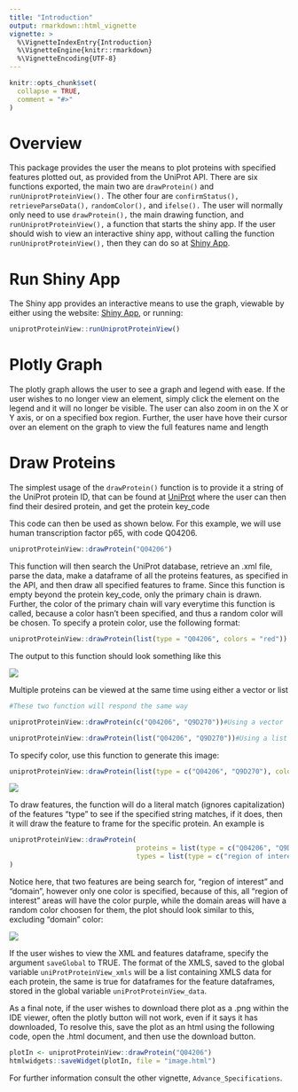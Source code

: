```yaml
---
title: "Introduction"
output: rmarkdown::html_vignette
vignette: >
  %\VignetteIndexEntry{Introduction}
  %\VignetteEngine{knitr::rmarkdown}
  %\VignetteEncoding{UTF-8}
---
```


```r
knitr::opts_chunk$set(
  collapse = TRUE,
  comment = "#>"
)
```

# Overview

This package provides the user the means to plot proteins with specified features plotted out, as provided from the UniProt API. There are six functions exported, the main two are `drawProtein()` and `runUniprotProteinView().` The other four are `confirmStatus(),` `retrieveParseData(),` `randomColor(),` and `ifelse().` The user will normally only need to use `drawProtein(),` the main drawing function, and `runUniprotProteinView(),` a function that starts the shiny app. If the user should wish to view an interactive shiny app, without calling the function `runUniprotProteinView(),` then they can do so at [Shiny App](https://zzaassaa2.shinyapps.io/proteinView/).

# Run Shiny App

The Shiny app provides an interactive means to use the graph, viewable by either using the website: [Shiny App](https://zzaassaa2.shinyapps.io/proteinView/), or running:

```r
uniprotProteinView::runUniprotProteinView()
```

# Plotly Graph

The plotly graph allows the user to see a graph and legend with ease. If the user wishes to no longer view an element, simply click the element on the legend and it will no longer be visible. The user can also zoom in on the X or Y axis, or on a specified box region. Further, the user have hove their cursor over an element on the graph to view the full features name and length

# Draw Proteins

The simplest usage of the `drawProtein()` function is to provide it a string of the UniProt protein ID, that can be found at [UniProt](https://www.uniprot.org/) where the user can then find their desired protein, and get the protein key_code

This code can then be used as shown below. For this example, we will use human transcription factor p65, with code Q04206.

```r
uniprotProteinView::drawProtein("Q04206")
```

This function will then search the UniProt database, retrieve an .xml file, parse the data, make a dataframe of all the proteins features, as specified in the API, and then draw all specified features to frame. Since this function is empty beyond the protein key_code, only the primary chain is drawn. Further, the color of the primary chain will vary everytime this function is called, because a color hasn't been specified, and thus a random color will be chosen. To specify a protein color, use the following format:

```r
uniprotProteinView::drawProtein(list(type = "Q04206", colors = "red"))
```

The output to this function should look something like this

<img src="first_draw.png">

Multiple proteins can be viewed at the same time using either a vector or list

```r
#These two function will respond the same way

uniprotProteinView::drawProtein(c("Q04206", "Q9D270"))#Using a vector

uniprotProteinView::drawProtein(list("Q04206", "Q9D270"))#Using a list
```

To specify color, use this function to generate this image:

```r
uniprotProteinView::drawProtein(list(type = c("Q04206", "Q9D270"), colors = c("red", "green")))
```

<img src="second_draw.png">

To draw features, the function will do a literal match (ignores capitalization) of the features "type" to see if the specified string matches, if it does, then it will draw the feature to frame for the specific protein. An example is

```r
uniprotProteinView::drawProtein(
                                proteins = list(type = c("Q04206", "Q9D270"), colors = c("red", "green")),
                                types = list(type = c("region of interest", "domain"), colors = "purple")
)
```

Notice here, that two features are being search for, "region of interest" and "domain", however only one color is specified, because of this, all "region of interest" areas will have the color purple, while the domain areas will have a random color choosen for them, the plot should look similar to this, excluding "domain" color:

<img src="third_draw.png">

If the user wishes to view the XML and features dataframe, specify the argument `saveGlobal` to TRUE. The format of the XMLS, saved to the global variable `uniProtProteinView_xmls` will be a list containing XMLS data for each protein, the same is true for dataframes for the feature dataframes, stored in the global variable `uniProtProteinView_data`.

As a final note, if the user wishes to download there plot as a .png within the IDE viewer, often the plotly button will not work, even if it says it has downloaded, To resolve this, save the plot as an html using the following code, open the .html document, and then use the download button.

```r
plotIn <- uniprotProteinView::drawProtein("Q04206")
htmlwidgets::saveWidget(plotIn, file = "image.html")
```

For further information consult the other vignette, `Advance_Specifications`.
